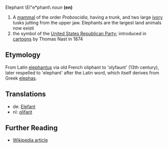 Elephant \El"e*phant\ ''noun'' '''(en)'''

#A [[mammal]] of the order ''Proboscidia'', having a trunk, and two large [[ivory]] tusks jutting from the upper jaw.  Elephants are the largest land animals now existi
# the symbol of the [[United States Republican Party]]; introduced in [[cartoon]]s by Thomas Nast in 1874

==Etymology==
From Latin [[elephantus]] via old French oliphant to 'olyfaunt' (13th century), later respelled to 'elephant' after the Latin word, which itself derives from Greek [[elephas]].

==Translations==
* de: [[Elefant]]
* nl: [[olifant]]

==Further Reading==
*[[en:elephant|Wikipedia article]]